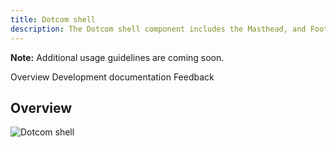 ```yaml
---
title: Dotcom shell
description: The Dotcom shell component includes the Masthead, and Footer components, all wrapped in a UI shell using Carbon’s grid.
---
```



<ComponentDescription name="Dotcom shell" type="ui" />

<InlineNotification>

**Note:** Additional usage guidelines are coming soon.

</InlineNotification>

<AnchorLinks>
<AnchorLink>Overview</AnchorLink>
<AnchorLink>Development documentation</AnchorLink>
<AnchorLink>Feedback</AnchorLink>
</AnchorLinks>


## Overview

<Row>
<Column colMd={8} colLg={12}>

![Dotcom shell](../../images/component/dotcom-shell/dotcomshell-overview.png)

</Column>
</Row>


<ComponentFooter name="Dotcom shell" type="ui" />
